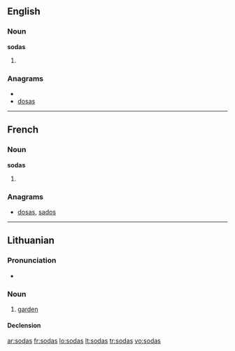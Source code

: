 ==English==

===Noun===
'''sodas'''

# {{plural of|[[soda]]}}

===Anagrams===
* {{alphagram|adoss}}
* [[dosas#English|dosas]]

----

==French==

===Noun===
'''sodas''' {{m}} {{p}}

# {{plural of|[[soda#French|soda]]|lang=fr}}

===Anagrams===
* [[dosas#French|dosas]], [[sados#French|sados]]

----

==Lithuanian==

===Pronunciation===
* {{IPA|[ˈsoːdɐs]|lang=lt}}

===Noun===
{{lt-noun|m|sodai|2|sg=sõdas|pl=sõdai}}

# [[garden]]

====Declension====
{{lt-noun-m-as-2|sod|sõd}}

[[ar:sodas]]
[[fr:sodas]]
[[lo:sodas]]
[[lt:sodas]]
[[tr:sodas]]
[[vo:sodas]]